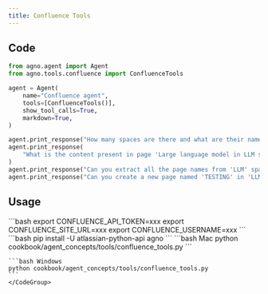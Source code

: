 ```yaml
---
title: Confluence Tools
---
```


## Code

```python cookbook/agent_concepts/tools/confluence_tools.py
from agno.agent import Agent
from agno.tools.confluence import ConfluenceTools

agent = Agent(
    name="Confluence agent",
    tools=[ConfluenceTools()],
    show_tool_calls=True,
    markdown=True,
)

agent.print_response("How many spaces are there and what are their names?")
agent.print_response(
    "What is the content present in page 'Large language model in LLM space'"
)
agent.print_response("Can you extract all the page names from 'LLM' space")
agent.print_response("Can you create a new page named 'TESTING' in 'LLM' space")
```

## Usage

<Steps>
  <Snippet file="create-venv-step.mdx" />

  <Step title="Set your API credentials">
    ```bash
    export CONFLUENCE_API_TOKEN=xxx
    export CONFLUENCE_SITE_URL=xxx
    export CONFLUENCE_USERNAME=xxx
    ```
  </Step>

  <Step title="Install libraries">
    ```bash
    pip install -U atlassian-python-api agno
    ```
  </Step>

  <Step title="Run Agent">
    <CodeGroup>
    ```bash Mac
    python cookbook/agent_concepts/tools/confluence_tools.py
    ```

    ```bash Windows
    python cookbook/agent_concepts/tools/confluence_tools.py
    ```
    </CodeGroup>
  </Step>
</Steps>